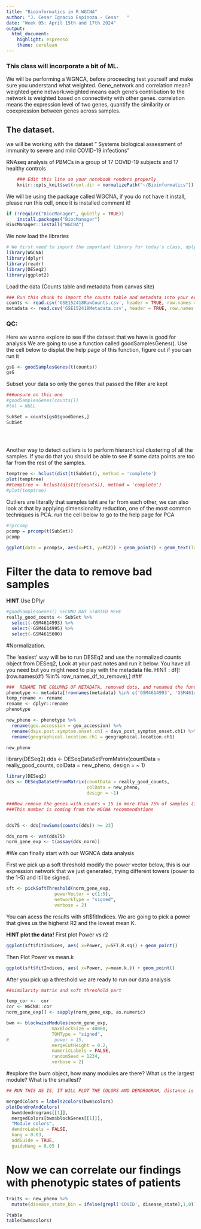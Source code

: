 ---
title: "Bioinformatics in R WGCNA"
author: "J. Cesar Ignacio Espinoza - Cesar   "
date: "Week 05: April 15th and 17th 2024"
output: 
  html_document: 
    highlight: espresso
    theme: cerulean
---

### This class will incorporate a bit of ML.

We will be performing a WGNCA, before proceeding test yourself and make sure you understand what weighted. Gene_network and correlation mean?
weighted gene network:weighted means each gene's contribution to the network is weighted based on connectivity with other genes. 
correlation means the expression level of two genes, quantify the similarity or coexpression between genes across samples. 


## The dataset.  
 we will be working with the dataset "	Systems biological assessment of immunity to severe and mild COVID-19 infections" 
 
RNAseq analysis of PBMCs in a group of 17 COVID-19 subjects and 17 healthy controls


```{r setup}
    ### Edit this line so your notebook renders properly
    knitr::opts_knit$set(root.dir = normalizePath("~/Bioinformatics")) 
```
We will be using the package called WGCNA, if you do not have it install, please run this cell, once it is installed comment it!
```{r}
if (!require("BiocManager", quietly = TRUE))
    install.packages("BiocManager")
BiocManager::install("WGCNA")
```

We now load the libraries
```{r message=FALSE, warning=FALSE, paged.print=FALSE, results="hide"}
# We first need to import the important library for today's class, dplyr
library(WGCNA)
library(dplyr)
library(readr)
library(DESeq2)
library(ggplot2)
```

Load the data (Counts table and metadata from canvas site)

```{r}
### Run this chunk to import the counts table and metadata into your evironment.
counts <- read.csv('GSE152418RawCounts.csv', header = TRUE, row.names = 1)
metadata <- read.csv('GSE152418Metadata.csv', header = TRUE, row.names = 1)

```

### QC:
Here we wanna explore to see if the dataset that we have is good for analysis
We are going to use a function called goodSamplesGenes(). Use the cell below to displat the help page of this function, figure out if you can run it

```{r}
gsG <- goodSamplesGenes(t(counts))
gsG
```

Subset your data so only the genes that passed the filter are kept

```{r}
###unsure on this one 
#goodSamplesGenes(counts[]) 
#tol = NULL

SubSet = counts[gsG$goodGenes,]
SubSet 

  
  
```

Another way to detect outliers is to perform hierarchical clustering of all the samples. If you do that you should be able to see if some data points are too far from the rest of the samples.

```{r}
temptree <- hclust(dist(t(SubSet)), method = 'complete')
plot(temptree)
##temptree <- hclust(dist(t(counts)), method = 'complete')
#plot(temptree)
```

Outliers are literally that samples taht are far from each other, we can also look at that by applying dimensionality reduction, one of the most common techniques is PCA. run the cell below to go to the help page for PCA

```{r}
#?prcomp
pcomp = prcomp(t(SubSet))
pcomp
```


```{r}
ggplot(data = pcomp$x, aes(x=PC1, y=PC2)) + geom_point() + geom_text(label = rownames(pcomp$x))


```

# Filter the data to remove bad samples
**HINT** Use DPlyr

```{r}
#goodSamplesGenes() SECOND DAY STARTED HERE
really_good_counts <- SubSet %>%
  select(-GSM4614993) %>%
  select(-GSM4614995) %>%
  select(-GSM4615000)
```

#Normalization. 

The 'easiest' way will be to run DESEq2 and use the normalized counts object from DESeq2, Look at your past notes and run it below. You have all you need but you might need to play with the metadata file.
HINT : df[!(row.names(df) %in% row_names_df_to_remove),] ### 

```{r}
###  RENAME THE COLUMNS OF METADATA, removed dots, and renamed the function so it will for sure be the dplyr one 
phenotype <- metadata[!rownames(metadata) %in% c('GSM4614993', 'GSM4614995', 'GSM4615000'),]
temp_rename <- rename
rename <- dplyr::rename
phenotype
```


```{r}
new_pheno <- phenotype %>%
  rename(geo.accession = geo_accession) %>%
  rename(days.post.symptom.onset.ch1 = days_post_symptom_onset.ch1) %>%
  rename(geographical.location.ch1 = geographical.location.ch1)

new_pheno
```
library(DESeq2)
dds <- DESeqDataSetFromMatrix(countData = really_good_counts, 
                              colData = new_pheno,
                              design = ~ 1)
```{r}
library(DESeq2)
dds <- DESeqDataSetFromMatrix(countData = really_good_counts, 
                              colData = new_pheno,
                              design = ~1)
```

```{r}

###Now remove the genes with counts < 15 in more than 75% of samples (31*0.75 ~ 23)
###This number is coming from the WGCNA recommendations


dds75 <- dds[rowSums(counts(dds)) >= 23]
``` 

```{r}

dds_norm <- vst(dds75)
norm_gene_exp <- t(assay(dds_norm))
```
#We can finally start with our WGNCA data analysis

First we pick up a soft threshold modify the power vector below, this is our expression network that we just generated, trying different towers (power to the 1-5) and itll be signed.  

```{r}

sft <- pickSoftThreshold(norm_gene_exp, 
                  powerVector = c(1:5), 
                  networkType = "signed", 
                  verbose = 2)
```

You can acess the results with sft$fitIndices. We are going to pick a power that gives us the higherst R2 and the lowest mean K. 

**HINT plot the data!** First plot Power vs r2
```{r}

ggplot(sft$fitIndices, aes( x=Power, y=SFT.R.sq)) + geom_point()
```

Then Plot Power vs mean.k
```{r}
ggplot(sft$fitIndices, aes( x=Power, y=mean.k.)) + geom_point()
```
After you pick up a threshold we are ready to run our data analysis

```{r}
##similarity matrix and soft threshold part 

temp_cor <-  cor
cor <- WGCNA::cor
norm_gene_exp[] <- sapply(norm_gene_exp, as.numeric)

bwm <- blockwiseModules(norm_gene_exp, 
                 maxBlockSize = 40000,
                 TOMType = "signed",
#                 power = 15, 
                 mergeCutHeight = 0.2, 
                 numericLabels = FALSE, 
                 randomSeed = 1234, 
                 verbose = 2)
```

#explore the bwm object, 
how many modules are there? 
What us the largest module?
What is the smallest?

```{r}
## RUN THIS AS IS, IT WILL PLOT THE COLORS AND DENDROGRAM, distance is arbitrary!

mergedColors = labels2colors(bwm$colors)
plotDendroAndColors(
  bwm$dendrograms[[1]],
  mergedColors[bwm$blockGenes[[1]]],
  "Module colors",
  dendroLabels = FALSE,
  hang = 0.03,
  addGuide = TRUE,
  guideHang = 0.05 )
```
# Now we can correlate our findings with phenotypic states of patients

```{r}
traits <- new_pheno %>%
  mutate(disease_state_bin = ifelse(grepl('COVID', disease_state),1,0))

```

```{r}
?table
table(bwm$colors)
```


